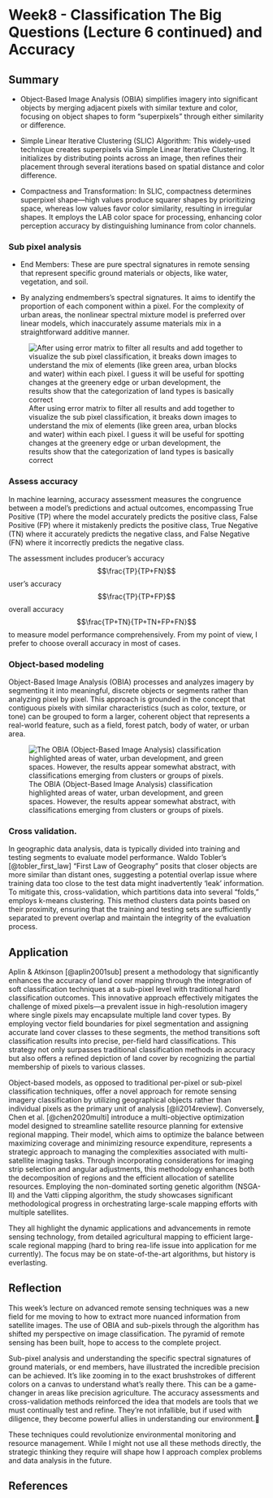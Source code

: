 # Week8 - Classification The Big Questions (Lecture 6 continued) and Accuracy {.unnumbered}

## Summary

-   Object-Based Image Analysis (OBIA) simplifies imagery into significant objects by merging adjacent pixels with similar texture and color, focusing on object shapes to form "superpixels" through either similarity or difference.

-   Simple Linear Iterative Clustering (SLIC) Algorithm: This widely-used technique creates superpixels via Simple Linear Iterative Clustering. It initializes by distributing points across an image, then refines their placement through several iterations based on spatial distance and color difference.

-   Compactness and Transformation: In SLIC, compactness determines superpixel shape—high values produce squarer shapes by prioritizing space, whereas low values favor color similarity, resulting in irregular shapes. It employs the LAB color space for processing, enhancing color perception accuracy by distinguishing luminance from color channels.

### Sub pixel analysis

- End Members: These are pure spectral signatures in remote sensing that represent specific ground materials or objects, like water, vegetation, and soil.

- By analyzing endmembers's spectral signatures. It aims to identify the proportion of each component within a pixel. For the complexity of urban areas, the nonlinear spectral mixture model is preferred over linear models, which inaccurately assume materials mix in a straightforward additive manner.

![After using error matrix to filter all results and add together to visualize the sub pixel classification, it breaks down images to understand the mix of elements (like green area, urban blocks and water) within each pixel. I guess it will be useful for spotting changes at the greenery edge or urban development, the results show that the categorization of land types is basically correct](./asset/screenshot/week008/sub-pixel.png)

### Assess accuracy

In machine learning, accuracy assessment measures the congruence between a model's predictions and actual outcomes, encompassing True Positive (TP) where the model accurately predicts the positive class, False Positive (FP) where it mistakenly predicts the positive class, True Negative (TN) where it accurately predicts the negative class, and False Negative (FN) where it incorrectly predicts the negative class.

The assessment includes producer's accuracy $$\frac{TP}{TP+FN}$$ user's accuracy $$\frac{TP}{TP+FP}$$ overall accuracy $$\frac{TP+TN}{TP+TN+FP+FN}$$ to measure model performance comprehensively. From my point of view, I prefer to choose overall accuracy in most of cases.

### Object-based modeling

Object-Based Image Analysis (OBIA) processes and analyzes imagery by segmenting it into meaningful, discrete objects or segments rather than analyzing pixel by pixel. This approach is grounded in the concept that contiguous pixels with similar characteristics (such as color, texture, or tone) can be grouped to form a larger, coherent object that represents a real-world feature, such as a field, forest patch, body of water, or urban area.

![The OBIA (Object-Based Image Analysis) classification highlighted areas of water, urban development, and green spaces. However, the results appear somewhat abstract, with classifications emerging from clusters or groups of pixels.](./asset/screenshot/week008/ob_2.png)

### Cross validation.

In geographic data analysis, data is typically divided into training and testing segments to evaluate model performance. Waldo Tobler's [@tobler_first_law] "First Law of Geography" posits that closer objects are more similar than distant ones, suggesting a potential overlap issue where training data too close to the test data might inadvertently 'leak' information. To mitigate this, cross-validation, which partitions data into several "folds," employs k-means clustering. This method clusters data points based on their proximity, ensuring that the training and testing sets are sufficiently separated to prevent overlap and maintain the integrity of the evaluation process.

## Application

Aplin & Atkinson [@aplin2001sub] present a methodology that significantly enhances the accuracy of land cover mapping through the integration of soft classification techniques at a sub-pixel level with traditional hard classification outcomes. This innovative approach effectively mitigates the challenge of mixed pixels—a prevalent issue in high-resolution imagery where single pixels may encapsulate multiple land cover types. By employing vector field boundaries for pixel segmentation and assigning accurate land cover classes to these segments, the method transitions soft classification results into precise, per-field hard classifications. This strategy not only surpasses traditional classification methods in accuracy but also offers a refined depiction of land cover by recognizing the partial membership of pixels to various classes.

Object-based models, as opposed to traditional per-pixel or sub-pixel classification techniques, offer a novel approach for remote sensing imagery classification by utilizing geographical objects rather than individual pixels as the primary unit of analysis [@li2014review]. Conversely, Chen et al. [@chen2020multi] introduce a multi-objective optimization model designed to streamline satellite resource planning for extensive regional mapping. Their model, which aims to optimize the balance between maximizing coverage and minimizing resource expenditure, represents a strategic approach to managing the complexities associated with multi-satellite imaging tasks. Through incorporating considerations for imaging strip selection and angular adjustments, this methodology enhances both the decomposition of regions and the efficient allocation of satellite resources. Employing the non-dominated sorting genetic algorithm (NSGA-II) and the Vatti clipping algorithm, the study showcases significant methodological progress in orchestrating large-scale mapping efforts with multiple satellites.

They all highlight the dynamic applications and advancements in remote sensing technology, from detailed agricultural mapping to efficient large-scale regional mapping (hard to bring rea-life issue into application for me currently). The focus may be on state-of-the-art algorithms, but history is everlasting.

## Reflection

This week's lecture on advanced remote sensing techniques was a new field for me moving to how to extract more nuanced information from satellite images. The use of OBIA and sub-pixels through the algorithm has shifted my perspective on image classification. The pyramid of remote sensing has been built, hope to access to the complete project.

Sub-pixel analysis and understanding the specific spectral signatures of ground materials, or end members, have illustrated the incredible precision can be achieved. It's like zooming in to the exact brushstrokes of different colors on a canvas to understand what’s really there. This can be a game-changer in areas like precision agriculture. The accuracy assessments and cross-validation methods reinforced the idea that models are tools that we must continually test and refine. They’re not infallible, but if used with diligence, they become powerful allies in understanding our environment.🌳

These techniques could revolutionize environmental monitoring and resource management. While I might not use all these methods directly, the strategic thinking they require will shape how I approach complex problems and data analysis in the future.

## **References**

